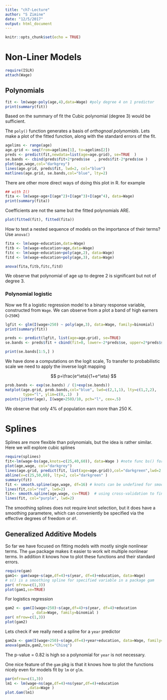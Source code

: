 ```yaml
---
title: "ch7-Lecture"
author: "S Zimine"
date: "12/5/2017"
output: html_document
---
```


```r
knitr::opts_chunk$set(echo = TRUE)
```

Non-Liner Models
=================================

```r
require(ISLR)
attach(Wage)
```

Polynomials
------------

```r
fit <- lm(wage~poly(age,4),data=Wage) #poly degree 4 on 1 predictor 
print(summary(fit))
```

Based on the summary of fit the Cubic polynomial (degree 3) would be sufficient.

The `poly()` function generates a basis of *orthognoal polynomials*.
Lets make a plot of the fitted function, along with the standard errors of the fit.

```r
agelims <- range(age)
age.grid <- seq(from=agelims[1], to=agelims[2])
preds <- predict(fit,newdata=list(age=age.grid), se=TRUE  )
se.bands <- cbind(preds$fit+2*preds$se  , preds$fit-2*preds$se )
plot(age,wage,col="darkgrey")
lines(age.grid, preds$fit, lwd=2, col="blue")
matlines(age.grid, se.bands,col="blue", lty=2)
```

There are other more direct ways of doing this plot in R. for example

```r
## with I()
fita <- lm(wage~age+I(age^2)+I(age^3)+I(age^4), data=Wage)
print(summary(fita))

```

Coefficients are not the same but the fitted polynomials ARE. 
```r
plot(fitted(fit), fitted(fita))
```

How to test a nested sequence of models on the importance of their terms? Use `anova()`

```r
fita <- lm(wage~education,data=Wage)
fitb <- lm(wage~education+age,data=Wage)
fitc <- lm(wage~education+poly(age,2), data=Wage)
fitd <- lm(wage~education+poly(age,3), data=Wage)

anova(fita,fitb,fitc,fitd)
```

We observe that polynomial of age up to degree 2 is significant but not of degree 3.



### Polynomial logistic 

Now we fit a logistic regression model to a binary response variable, constructed from `Wage`.
We can observe from a plot a band of high earners (`>250K`)

```r
lgfit <- glm(I(wage>250) ~ poly(age,3), data=Wage, family=binomial)
print(summary(fit))

preds <- predict(lgfit, list(age=age.grid), se=TRUE)
se.bands <- preds$fit + cbind(fit=0, lower=-2*preds$se, upper=2*preds$se)

print(se.bands[1:5,] )
```

We have done a computations on the logit scale, To transfer to probabilistic scale we need 
to apply the inverse logit mapping 

$$ p=\frac{e^\eta}{1+e^\eta} $$

```r
prob.bands <- exp(se.bands) / (1+exp(se.bands))
matplot(age.grid, prob.bands,col="blue", lwd=c(2,1,1), lty=c(1,2,2),
        type="l", ylim=c(0,.1)  )
points(jitter(age), I(wage>250)/10, pch="l", cex=.5)

```

We observe that only 4% of population earn  more than 250 K. 


Splines
===========

Splines are more flexible than polynomials, but the idea is rather similar. 
Here we will explore cubic splines 

```r
require(splines)
fit<-lm(wage~bs(age,knots=c(25,40,60)), data=Wage ) #note func bs() for any-degree spline  ns() for natural cubic splines 
plot(age,wage, col="darkgrey")
lines(age.grid, predict(fit, list(age=age.grid)),col="darkgreen",lwd=2 )
abline(v=c(25,50,60), lty=2, col="darkgreen" )
summary(fit)
fit <- smooth.spline(age,wage, df=16) # knots can be undefined for smooth.spline
lines(fit,col="red", lwd=2)
fit<- smooth.spline(age,wage, cv=TRUE)  # using cross-validation to find df param
lines(fit, col="purple", lwd=2)

```

The smoothing splines does not require knot selection, but it does have a smoothing parametere, which can conveniently be specified via the effective degrees of freedom or `df`.


Generalized Additive Models
----------------------------

So far we have focused on fitting models with mostly single nonlinear terms. 
The `gam` package makes it easier to work wit multiple nonlinear terms.  In addition it knows how to plot these functions and their standard errors. 

```r
require(gam)
gam1<- gam(wage~s(age,df=4)+s(year, df=4)+education, data=Wage)
# s() is a smoothing spline for specified variable in a package gam
par( mfrow=c(1,3))
plot(gam1,se=TRUE)
```

For logistics regression

```r
gam2 <- gam(I(wage>250)~s(age,df=4)+s(year, df=4)+education
            , data=Wage, family=binomial )
par( mfrow=c(1,3))
plot(gam2)
```

Lets check if we really need a spline for a `year` predictor

```r
gam2a <- gam(I(wage>250)~s(age,df=4)+year+education, data=Wage, family=binomial )
anova(gam2a,gam2,test="Chisq")
```

The p-value = 0.82 is high so a polynomial for `year` is not necessary.


One nice feature of the `gam` pkg  is that it knows how to plot the functions nicely even for models fit by `lm` or `glm`.

```r

par(mfrow=c(1,3))
lm1 <- lm(wage~ns(age,df=4)+ns(year,df=4)+education
          ,data=Wage )
plot.Gam(lm1)
```





